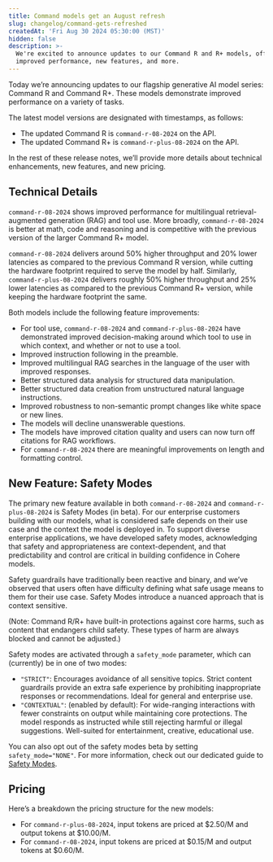 ```yaml
---
title: Command models get an August refresh
slug: changelog/command-gets-refreshed
createdAt: 'Fri Aug 30 2024 05:30:00 (MST)'
hidden: false
description: >-
  We're excited to announce updates to our Command R and R+ models, offering
  improved performance, new features, and more.
---
```


Today we’re announcing updates to our flagship generative AI model series: Command R and Command R+. These models demonstrate improved performance on a variety of tasks. 

The latest model versions are designated with timestamps, as follows:
- The updated Command R is `command-r-08-2024` on the API.
- The updated Command R+ is `command-r-plus-08-2024` on the API.

In the rest of these release notes, we’ll provide more details about technical enhancements, new features, and new pricing.

## Technical Details

`command-r-08-2024` shows improved performance for multilingual retrieval-augmented generation (RAG) and tool use. More broadly, `command-r-08-2024` is better at math, code and reasoning and is competitive with the previous version of the larger Command R+ model.

`command-r-08-2024` delivers around 50% higher throughput and 20% lower latencies as compared to the previous Command R version, while cutting the hardware footprint required to serve the model by half. Similarly, `command-r-plus-08-2024` delivers roughly 50% higher throughput and 25% lower latencies as compared to the previous Command R+ version, while keeping the hardware footprint the same.

Both models include the following feature improvements:
- For tool use, `command-r-08-2024` and `command-r-plus-08-2024` have demonstrated improved decision-making around which tool to use in which context, and whether or not to use a tool.
- Improved instruction following in the preamble.
- Improved multilingual RAG searches in the language of the user with improved responses.
- Better structured data analysis for structured data manipulation. 
- Better structured data creation from unstructured natural language instructions.
- Improved robustness to non-semantic prompt changes like white space or new lines.
- The models will decline unanswerable questions.
- The models have improved citation quality and users can now turn off citations for RAG workflows.
- For `command-r-08-2024` there are meaningful improvements on length and formatting control.

## New Feature: Safety Modes

The primary new feature available in both `command-r-08-2024` and `command-r-plus-08-2024` is Safety Modes (in beta). For our enterprise customers building with our models, what is considered safe depends on their use case and the context the model is deployed in. To support diverse enterprise applications, we have developed safety modes, acknowledging that safety and appropriateness are context-dependent, and that predictability and control are critical in building confidence in Cohere models.

Safety guardrails have traditionally been reactive and binary, and we’ve observed that users often have difficulty defining what safe usage means to them for their use case. Safety Modes introduce a nuanced approach that is context sensitive.

(Note: Command R/R+ have built-in protections against core harms, such as content that endangers child safety. These types of harm are always blocked and cannot be adjusted.)

Safety modes are activated through a `safety_mode` parameter, which can (currently) be in one of two modes:
- `"STRICT"`: Encourages avoidance of all sensitive topics. Strict content guardrails provide an extra safe experience by prohibiting inappropriate responses or recommendations. Ideal for general and enterprise use.
- `"CONTEXTUAL"`: (enabled by default): For wide-ranging interactions with fewer constraints on output while maintaining core protections. The model responds as instructed while still rejecting harmful or illegal suggestions. Well-suited for entertainment, creative, educational use. 

You can also opt out of the safety modes beta by setting `safety_mode="NONE"`. For more information, check out our dedicated guide to [Safety Modes](https://docs.cohere.com/docs/safety-modes).

## Pricing
Here’s a breakdown the pricing structure for the new models:

- For `command-r-plus-08-2024`, input tokens are priced at \$2.50/M and output tokens at \$10.00/M. 
- For `command-r-08-2024`, input tokens are priced at \$0.15/M and output tokens at \$0.60/M.
